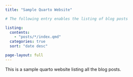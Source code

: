 ```yaml
---
title: "Sample Quarto Website"

# The following entry enables the listing of blog posts

listing:
  contents:
    - "posts/*/index.qmd"
  categories: true
  sort: "date desc"

page-layout: full
---
```


This is a sample quarto website listing all the blog posts.
